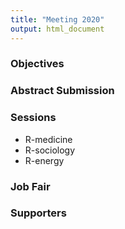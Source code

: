 ```yaml
---
title: "Meeting 2020"
output: html_document
---
```


### Objectives 

### Abstract Submission 

### Sessions

* R-medicine
* R-sociology 
* R-energy 

### Job Fair

### Supporters 
 
